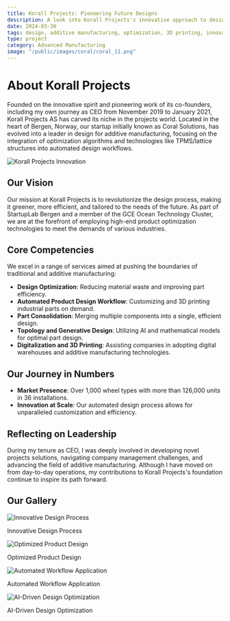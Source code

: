 ```yaml
---
title: Korall Projects: Pioneering Future Designs
description: A look into Korall Projects's innovative approach to design and manufacturing.
date: 2024-03-30
tags: design, additive manufacturing, optimization, 3D printing, innovation
type: project
category: Advanced Manufacturing
image: "/public/images/coral/coral_11.png"
---
```


# About Korall Projects

Founded on the innovative spirit and pioneering work of its co-founders, including my own journey as CEO from November 2019 to January 2021, Korall Projects AS has carved its niche in the projects world. Located in the heart of Bergen, Norway, our startup initially known as Coral Solutions, has evolved into a leader in design for additive manufacturing, focusing on the integration of optimization algorithms and technologies like TPMS/lattice structures into automated design workflows.

![Korall Projects Innovation](/public/images/coral/coral_11.png)

## Our Vision

Our mission at Korall Projects is to revolutionize the design process, making it greener, more efficient, and tailored to the needs of the future. As part of StartupLab Bergen and a member of the GCE Ocean Technology Cluster, we are at the forefront of employing high-end product optimization technologies to meet the demands of various industries.

## Core Competencies

We excel in a range of services aimed at pushing the boundaries of traditional and additive manufacturing:

- **Design Optimization**: Reducing material waste and improving part efficiency.
- **Automated Product Design Workflow**: Customizing and 3D printing industrial parts on demand.
- **Part Consolidation**: Merging multiple components into a single, efficient design.
- **Topology and Generative Design**: Utilizing AI and mathematical models for optimal part design.
- **Digitalization and 3D Printing**: Assisting companies in adopting digital warehouses and additive manufacturing technologies.

## Our Journey in Numbers

- **Market Presence**: Over 1,000 wheel types with more than 126,000 units in 36 installations.
- **Innovation at Scale**: Our automated design process allows for unparalleled customization and efficiency.

## Reflecting on Leadership

During my tenure as CEO, I was deeply involved in developing novel projects solutions, navigating company management challenges, and advancing the field of additive manufacturing. Although I have moved on from day-to-day operations, my contributions to Korall Projects's foundation continue to inspire its path forward.

## Our Gallery

<div style={{ display: 'flex', flexWrap: 'wrap', justifyContent: 'space-between' }}>
  <div style={{ width: '50%', padding: '5px' }}>
    <img src="/public/images/coral/coral_1.gif" alt="Innovative Design Process" style={{ width: '100%', marginBottom: '10px' }} />
    <p style={{ textAlign: 'center', fontSize: '14px' }}>Innovative Design Process</p>
  </div>
  <div style={{ width: '50%', padding: '5px' }}>
    <img src="/public/images/coral/coral_11.png" alt="Optimized Product Design" style={{ width: '100%', marginBottom: '10px' }} />
    <p style={{ textAlign: 'center', fontSize: '14px' }}>Optimized Product Design</p>
  </div>
</div>

<div style={{ display: 'flex', flexWrap: 'wrap', justifyContent: 'space-between' }}>
  <div style={{ width: '50%', padding: '5px' }}>
    <img src="/public/images/coral/coral_2.gif" alt="Automated Workflow Application" style={{ width: '100%', marginBottom: '10px' }} />
    <p style={{ textAlign: 'center', fontSize: '14px' }}>Automated Workflow Application</p>
  </div>
  <div style={{ width: '50%', padding: '5px' }}>
    <img src="/public/images/coral/coral_5.gif" alt="AI-Driven Design Optimization" style={{ width: '100%', marginBottom: '10px' }} />
    <p style={{ textAlign: 'center', fontSize: '14px' }}>AI-Driven Design Optimization</p>
  </div>
</div>
